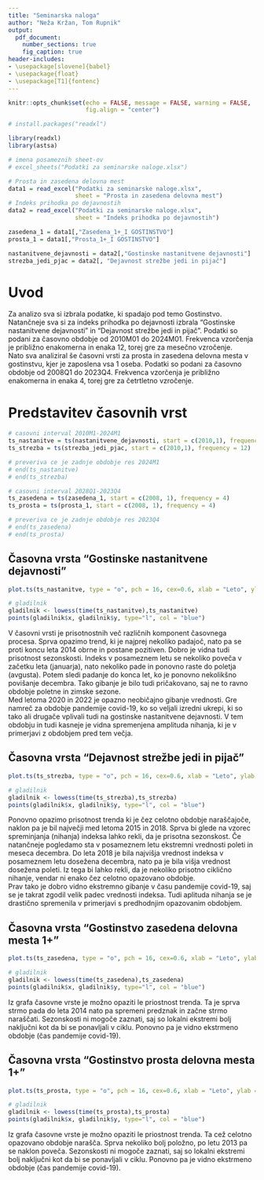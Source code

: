 ```yaml
---
title: "Seminarska naloga"
author: "Neža Kržan, Tom Rupnik"
output:
  pdf_document:
    number_sections: true
    fig_caption: true
header-includes:
- \usepackage[slovene]{babel}
- \usepackage{float}
- \usepackage[T1]{fontenc}
---
```


```r
knitr::opts_chunk$set(echo = FALSE, message = FALSE, warning = FALSE,
                      fig.align = "center")

# install.packages("readxl")

library(readxl)
library(astsa)
```

```r
# imena posameznih sheet-ov
# excel_sheets("Podatki za seminarske naloge.xlsx")

# Prosta in zasedena delovna mest
data1 = read_excel("Podatki za seminarske naloge.xlsx",
                   sheet = "Prosta in zasedena delovna mest")
# Indeks prihodka po dejavnostih
data2 = read_excel("Podatki za seminarske naloge.xlsx",
                   sheet = "Indeks prihodka po dejavnostih")

zasedena_1 = data1[,"Zasedena_1+_I GOSTINSTVO"]
prosta_1 = data1[,"Prosta_1+_I GOSTINSTVO"]

nastanitvene_dejavnosti = data2[,"Gostinske nastanitvene dejavnosti"]
strezba_jedi_pjac = data2[, "Dejavnost strežbe jedi in pijač"]
```

# Uvod

Za analizo sva si izbrala podatke, ki spadajo pod temo Gostinstvo. \
Natančneje sva si za indeks prihodka po dejavnosti izbrala "Gostinske nastanitvene dejavnosti" in "Dejavnost strežbe jedi in pijač". Podatki so podani za časovno obdobje od 2010M01 do 2024M01. Frekvenca vzorčenja je približno enakomerna in enaka 12, torej gre za mesečno vzročenje. \
Nato sva analiziral še časovni vrsti za prosta in zasedena delovna mesta v gostinstvu, kjer je zaposlena vsa 1 oseba. Podatki so podani za časovno obdobje od 2008Q1 do 2023Q4. Frekvenca vzorčenja je približno enakomerna in enaka 4, torej gre za četrtletno vzročenje.


# Predstavitev časovnih vrst

```r
# casovni interval 2010M1-2024M1
ts_nastanitve = ts(nastanitvene_dejavnosti, start = c(2010,1), frequency = 12)
ts_strezba = ts(strezba_jedi_pjac, start = c(2010,1), frequency = 12)

# preveriva ce je zadnje obdobje res 2024M1
# end(ts_nastanitve)
# end(ts_strezba)

# casovni interval 2028Q1-2023Q4
ts_zasedena = ts(zasedena_1, start = c(2008, 1), frequency = 4)
ts_prosta = ts(prosta_1, start = c(2008, 1), frequency = 4)

# preveriva ce je zadnje obdobje res 2023Q4
# end(ts_zasedena)
# end(ts_prosta)
```

## Časovna vrsta "Gostinske nastanitvene dejavnosti"

```r
plot.ts(ts_nastanitve, type = "o", pch = 16, cex=0.6, xlab = "Leto", ylab = "Indeks prihodka")

# gladilnik
gladilnik <- lowess(time(ts_nastanitve),ts_nastanitve)
points(gladilnik$x, gladilnik$y, type="l", col = "blue")
```

V časovni vrsti je prisotnostnih več različnih komponent časovnega procesa. Sprva opazimo trend, ki je najprej nekoliko padajoč, nato pa se proti koncu leta 2014 obrne in postane pozitiven. Dobro je vidna tudi prisotnost sezonskosti. Indeks v posameznem letu se nekoliko poveča v začetku leta (januarja), nato nekoliko pade in ponovno raste do poletja (avgusta). Potem sledi padanje do konca let, ko je ponovno nekolikšno povišanje decembra. Tako gibanje je bilo tudi pričakovano, saj ne to ravno obdobje poletne in zimske sezone. \
Med letoma 2020 in 2022 je opazno neobičajno gibanje vrednosti. Gre namreč za obdobje pandemije covid-19, ko so veljali izredni ukrepi, ki so tako ali drugače vplivali tudi na gostinske nastanitvene dejavnosti. V tem obdobju in tudi kasneje je vidna spremenjena amplituda nihanja, ki je v primerjavi z obdobjem pred tem večja. 

## Časovna vrsta "Dejavnost strežbe jedi in pijač"

```r
plot.ts(ts_strezba, type = "o", pch = 16, cex=0.6, xlab = "Leto", ylab = "Indeks prihodka")

# gladilnik
gladilnik <- lowess(time(ts_strezba),ts_strezba)
points(gladilnik$x, gladilnik$y, type="l", col = "blue")
```

Ponovno opazimo prisotnost trenda ki je čez celotno obdobje naraščajoče, naklon pa je bil največji med letoma 2015 in 2018. Sprva bi glede na vzorec spreminjanja (nihanja) indeksa lahko rekli, da je prisotna sezonskost. Če natančneje pogledamo sta v posameznem letu ekstremni vrednosti poleti in meseca decembra. Do leta 2018 je bila najvišja vrednost indeksa v posameznem letu dosežena decembra, nato pa je bila višja vrednost dosežena poleti. Iz tega bi lahko rekli, da je nekoliko prisotno ciklično nihanje, vendar ni enako čez celotno opazovano obdobje. \
Prav tako je dobro vidno ekstremno gibanje v času pandemije covid-19, saj se je takrat zgodil velik padec vrednosti indeksa. Tudi aplituda nihanja se je drastično spremenila v primerjavi s predhodnjim opazovanim obdobjem.

## Časovna vrsta "Gostinstvo zasedena delovna mesta 1+"

```r
plot.ts(ts_zasedena, type = "o", pch = 16, cex=0.6, xlab = "Leto", ylab = "Stevilo delovnih mest")

# gladilnik
gladilnik <- lowess(time(ts_zasedena),ts_zasedena)
points(gladilnik$x, gladilnik$y, type="l", col = "blue")
```

Iz grafa časovne vrste je možno opaziti le priostnost trenda. Ta je sprva strmo pada do leta 2014 nato pa spremeni predznak in začne strmo naraščati. Sezonskosti ni mogoče zaznati, saj so lokalni ekstremi bolj naključni kot da bi se ponavljali v ciklu. Ponovno pa je vidno ekstrmeno obdobje (čas pandemije covid-19).

## Časovna vrsta "Gostinstvo prosta delovna mesta 1+"

```r
plot.ts(ts_prosta, type = "o", pch = 16, cex=0.6, xlab = "Leto", ylab = "Stevilo delovnih mest")

# gladilnik
gladilnik <- lowess(time(ts_prosta),ts_prosta)
points(gladilnik$x, gladilnik$y, type="l", col = "blue")
```


Iz grafa časovne vrste je možno opaziti le priostnost trenda. Ta cež celotno opazovano obdobje narašča. Sprva nekoliko bolj položno, po letu 2013 pa se naklon poveča. Sezonskosti ni mogoče zaznati, saj so lokalni ekstremi bolj naključni kot da bi se ponavljali v ciklu. Ponovno pa je vidno ekstrmeno obdobje (čas pandemije covid-19).



